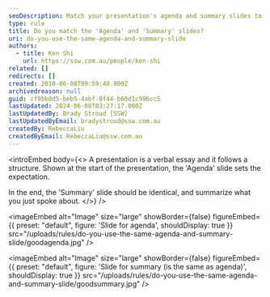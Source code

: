 ```yaml
---
seoDescription: Match your presentation's agenda and summary slides to ensure a clear overview of key points and leave a lasting impression.
type: rule
title: Do you match the 'Agenda' and 'Summary' slides?
uri: do-you-use-the-same-agenda-and-summary-slide
authors:
  - title: Ken Shi
    url: https://ssw.com.au/people/ken-shi
related: []
redirects: []
created: 2010-06-08T09:59:40.000Z
archivedreason: null
guid: cf9bb0d5-beb5-4abf-8f44-b60d1c996cc5
lastUpdated: 2024-06-08T03:27:17.000Z
lastUpdatedBy: Brady Stroud [SSW]
lastUpdatedByEmail: bradystroud@ssw.com.au
createdBy: RebeccaLiu
createdByEmail: RebeccaLiu@ssw.com.au
---
```


<introEmbed
  body={<>
A presentation is a verbal essay and it follows a structure. Shown at the start of the presentation, the 'Agenda' slide sets the expectation.

In the end, the 'Summary' slide should be identical, and summarize what you just spoke about.
  </>}
/>

<imageEmbed
  alt="Image"
  size="large"
  showBorder={false}
  figureEmbed={{
    preset: "default",
    figure: 'Slide for agenda',
    shouldDisplay: true
  }}
  src="/uploads/rules/do-you-use-the-same-agenda-and-summary-slide/goodagenda.jpg"
/>


<imageEmbed
  alt="Image"
  size="large"
  showBorder={false}
  figureEmbed={{
    preset: "default",
    figure: 'Slide for summary (is the same as agenda)',
    shouldDisplay: true
  }}
  src="/uploads/rules/do-you-use-the-same-agenda-and-summary-slide/goodsummary.jpg"
/>
